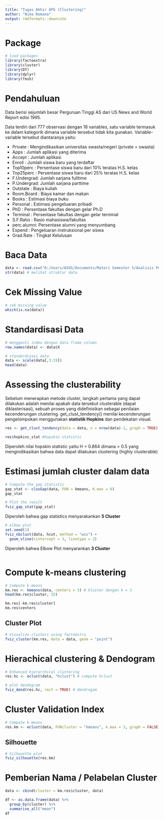 ---
title: "Tugas Akhir APG (Clustering)"
author: "Niko Romano"
output: rmdformats::downcute
--- 

# Package 

```{r}
# load packages
library(factoextra)
library(cluster)
library(DT)
library(dplyr)
library(fmsb)
```

# Pendahuluan 

Data berisi sejumlah besar Perguruan Tinggi AS dari US News and World Report edisi 1995. 

Data terdiri dari 777 observasi dengan 18 variables, satu variable termasuk ke dalam kategorik dimana variable tersebut tidak kita gunakan. Variable-variable tersebut diantaranya yaitu:

- Private    : Mengindikasikan universitas swasta/negeri (private = swasta)
- Apps       : Jumlah aplikasi yang diterima
- Accept     : Jumlah aplikasi 
- Enroll     : Jumlah siswa baru yang terdaftar 
- Top10perc  : Persentase siswa baru dari 10% teratas H.S. kelas
- Top25perc  : Persentase siswa baru dari 25% teratas H.S. kelas
- F.Undergrad: Jumlah sarjana fulltime
- P.Undergrad: Jumlah sarjana parttime
- Outstate   : Biaya kuliah
- Room.Board : Biaya kamar dan makan
- Books      : Estimasi biaya buku
- Personal   : Estimasi pengeluaran pribadi
- PhD        : Persentase fakultas dengan gelar Ph.D
- Terminal   : Persentase fakultas dengan gelar terminal 
- S.F.Ratio  : Rasio mahasiswa/fakultas 
- perc.alumni: Persentase alumni yang menyumbang
- Expend     : Pengeluaran instruksional per siswa 
- Grad.Rate  : Tingkat Kelulusan


# Baca Data 

```{r}
data <- read.csv("D:/Users/ASUS/Documents/Materi Semester 5/Analisis Peubah Ganda (APG)/Data/College.csv")
str(data) # melihat struktur data
```

# Cek Missing Value 

```{r}
# cek missing value
which(is.na(data))

```

# Standardisasi Data 

```{r}
# mengganti index dengan data frame column
row.names(data) <- data$X
```


```{r}
# standardisasi data
data <- scale(data[,3:19])
head(data) 
```

# Assessing the clusterability 

Sebelum menerapkan metode cluster, langkah pertama yang dapat dilakukan adalah menilai apakah data tersebut clusterable (dapat diklasterisasi), sebuah proses yang didefinisikan sebagai penilaian kecenderungan clustering. get_clust_tendency() menilai kecenderungan pengelompokan menggunakan **statistik Hopkins** dan pendekatan visual.

```{r}
res <- get_clust_tendency(data = data, n = nrow(data)-1, graph = TRUE)

res$hopkins_stat #hopskin statistic
```

Diperoleh nilai hopskin statistic yaitu H = 0.864 dimana > 0.5 yang mengindikasikan bahwa data dapat dilakukan clustering (highly clusterable)


# Estimasi jumlah cluster dalam data 

```{r}
# Compute the gap statistic
gap_stat <- clusGap(data, FUN = kmeans, K.max = 6) 
gap_stat

# Plot the result
fviz_gap_stat(gap_stat)
```
Diperoleh bahwa gap statistics menyarakankan **5 Cluster**

```{r}
# elbow plot
set.seed(1)
fviz_nbclust(data, hcut, method = "wss") + 
  geom_vline(xintercept = 3, linetype = 2)
```
Diperoleh bahwa Elbow Plot menyarankan **3 Cluster**

```{r}

```

# Compute k-means clustering

```{r}
# Compute k-means
km.res <- kmeans(data, centers = 3) # kluster dengan k = 3
head(km.res$cluster, 15)

```


```{r}
km.res[-km.res$cluster]
km.res$centers
```

## Cluster Plot 

```{r}
# Visualize clusters using factoextra
fviz_cluster(km.res, data = data, geom = "point")

```

# Hierachical clustering & Dendogram

```{r}
# Enhanced hierarchical clustering
res.hc <- eclust(data, "hclust") # compute hclust 

# plot dendogram
fviz_dend(res.hc, rect = TRUE) # dendrogam 
```


# Cluster Validation Index 

```{r}
# Compute k-means 
res.km <- eclust(data, FUNcluster = "kmeans", k.max = 3, graph = FALSE)
```


## Silhouette 

```{r}
# Silhouette plot
fviz_silhouette(res.km) 
```


# Pemberian Nama / Pelabelan Cluster

```{r}
data <- cbind(cluster = km.res$cluster, data)
```


```{r}
df <- as.data.frame(data) %>% 
  group_by(cluster) %>% 
  summarise_all("mean") 
df
```
